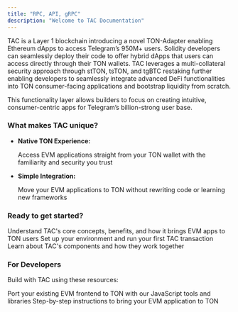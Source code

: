 ```yaml
---
title: "RPC, API, gRPC"
description: "Welcome to TAC Documentation"
---
```


TAC is a Layer 1 blockchain introducing a novel TON-Adapter enabling Ethereum dApps to access Telegram’s 950M+ users. Solidity developers can seamlessly deploy their code to offer hybrid dApps that users can access directly through their TON wallets. TAC leverages a multi-collateral security approach through stTON, tsTON, and tgBTC restaking further enabling developers to seamlessly integrate advanced DeFi functionalities into TON consumer-facing applications and bootstrap liquidity from scratch.

This functionality layer allows builders to focus on creating intuitive, consumer-centric apps for Telegram’s billion-strong user base.

### What makes TAC unique?

* **Native TON Experience:**

   Access EVM applications straight from your TON wallet with the familiarity and security you trust

* **Simple Integration:**

   Move your EVM applications to TON without rewriting code or learning new frameworks

### Ready to get started?

<CardGroup cols={1}>
  <Card title="What is TAC?" icon="question" href="/core-concepts/what-is-tac">
    Understand TAC's core concepts, benefits, and how it brings EVM apps to TON
    users
  </Card>
</CardGroup>

<CardGroup cols={2}>
  <Card title="Quickstart" icon="rocket" href="/get-started/quickstart">
    Set up your environment and run your first TAC transaction
  </Card>

  <Card title="Architecture" icon="file-pen" href="/get-started/architecture">
    Learn about TAC's components and how they work together
  </Card>
</CardGroup>

### For Developers

Build with TAC using these resources:

<CardGroup cols={2}>
  <Card title="JavaScript SDK" icon="js" href="/developers/sdk/introduction">
    Port your existing EVM frontend to TON with our JavaScript tools and
    libraries
  </Card>

  <Card title="Integration Guide" icon="code" href="/developers/guides/hello-world">
    Step-by-step instructions to bring your EVM application to TON
  </Card>
</CardGroup>